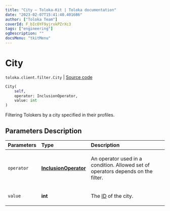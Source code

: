 ```yaml
---
title: "City — Toloka-Kit | Toloka documentation"
date: "2023-02-07T15:41:40.401686"
author: ["Toloka Team"]
coverId: F_bIcOYF9yjrxkPZrXc3
tags: ["engineering"]
ogDescription: ""
docsMenu: "tkitMenu"
---
```


# City
`toloka.client.filter.City` | [Source code](https://github.com/Toloka/toloka-kit/blob/v1.1.3/src/client/filter.py#L355)

```python
City(
    self,
    operator: InclusionOperator,
    value: int
)
```

Filtering Tolokers by a city specified in their profiles.

## Parameters Description

| Parameters | Type | Description |
| :----------| :----| :-----------|
`operator`|**[InclusionOperator](/docs/toloka-kit/reference/toloka.client.primitives.operators.InclusionOperator)**|<p>An operator used in a condition. Allowed set of operators depends on the filter.</p>
`value`|**int**|<p>The [ID](/docs/api/regions) of the city.</p>
